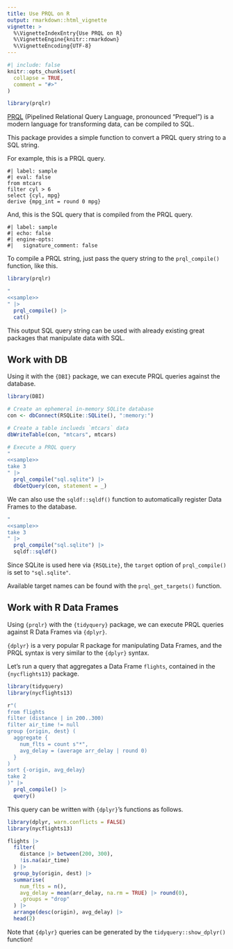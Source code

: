 ```yaml
---
title: Use PRQL on R
output: rmarkdown::html_vignette
vignette: >
  %\VignetteIndexEntry{Use PRQL on R}
  %\VignetteEngine{knitr::rmarkdown}
  %\VignetteEncoding{UTF-8}
---
```


```r
#| include: false
knitr::opts_chunk$set(
  collapse = TRUE,
  comment = "#>"
)

library(prqlr)
```

[PRQL](https://prql-lang.org/) (Pipelined Relational Query Language, pronounced "Prequel")
is a modern language for transforming data, can be compiled to SQL.

This package provides a simple function to convert a PRQL query string to a SQL string.

For example, this is a PRQL query.

```prql
#| label: sample
#| eval: false
from mtcars
filter cyl > 6
select {cyl, mpg}
derive {mpg_int = round 0 mpg}
```

And, this is the SQL query that is compiled from the PRQL query.

```prql
#| label: sample
#| echo: false
#| engine-opts:
#|   signature_comment: false
```

To compile a PRQL string, just pass the query string to the `prql_compile()` function, like this.

```r
library(prqlr)

"
<<sample>>
" |>
  prql_compile() |>
  cat()
```

This output SQL query string can be used with already existing great packages that manipulate data with SQL.

## Work with DB

Using it with the `{DBI}` package, we can execute PRQL queries against the database.

```r
library(DBI)

# Create an ephemeral in-memory SQLite database
con <- dbConnect(RSQLite::SQLite(), ":memory:")

# Create a table inclueds `mtcars` data
dbWriteTable(con, "mtcars", mtcars)

# Execute a PRQL query
"
<<sample>>
take 3
" |>
  prql_compile("sql.sqlite") |>
  dbGetQuery(con, statement = _)
```

We can also use the `sqldf::sqldf()` function to automatically register Data Frames to the database.

```r
"
<<sample>>
take 3
" |>
  prql_compile("sql.sqlite") |>
  sqldf::sqldf()
```

Since SQLite is used here via `{RSQLite}`, the `target` option of `prql_compile()` is set to `"sql.sqlite"`.

Available target names can be found with the `prql_get_targets()` function.

## Work with R Data Frames

Using `{prqlr}` with the `{tidyquery}` package, we can execute PRQL queries against R Data Frames via `{dplyr}`.

`{dplyr}` is a very popular R package for manipulating Data Frames,
and the PRQL syntax is very similar to the `{dplyr}` syntax.

Let's run a query that aggregates a Data Frame `flights`, contained in the `{nycflights13}` package.

```r
library(tidyquery)
library(nycflights13)

r"(
from flights
filter (distance | in 200..300)
filter air_time != null
group {origin, dest} (
  aggregate {
    num_flts = count s"*",
    avg_delay = (average arr_delay | round 0)
  }
)
sort {-origin, avg_delay}
take 2
)" |>
  prql_compile() |>
  query()
```

This query can be written with `{dplyr}`'s functions as follows.

```r
library(dplyr, warn.conflicts = FALSE)
library(nycflights13)

flights |>
  filter(
    distance |> between(200, 300),
    !is.na(air_time)
  ) |>
  group_by(origin, dest) |>
  summarise(
    num_flts = n(),
    avg_delay = mean(arr_delay, na.rm = TRUE) |> round(0),
    .groups = "drop"
  ) |>
  arrange(desc(origin), avg_delay) |>
  head(2)
```

Note that `{dplyr}` queries can be generated by the `tidyquery::show_dplyr()` function!
